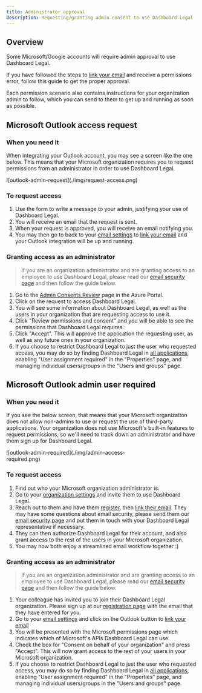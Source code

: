 ```yaml
---
title: Administrator approval
description: Requesting/granting admin consent to use Dashboard Legal
---
```


## Overview

Some Microsoft/Google accounts will require admin approval to use Dashboard Legal.

If you have followed the steps to [link your email](./link-your-email) and receive a permissions error, follow this guide to get the proper approval.

Each permission scenario also contains instructions for your organization admin to follow, which you can send to them to get up and running as soon as possible.


## Microsoft Outlook access request

### When you need it

When integrating your Outlook account, you may see a screen like the one below. This means that your Microsoft organization requires you to request permissions from an administrator in order to use Dashboard Legal. 

<div style="max-width:400px;">
	![outlook-admin-request](./img/request-access.png)
</div>

### To request access
1. Use the form to write a message to your admin, justifying your use of Dashboard Legal.
2. You will receive an email that the request is sent.
3. When your request is approved, you will receive an email notifying you.
4. You may then go to back to your [email settings](https://app.dashboardlegal.com/x/account/email/) to [link your email](./link-your-email) and your Outlook integration will be up and running.

### Granting access as an administrator
> If you are an organization administrator and are granting access to an employee to use Dashboard Legal, please read our [email security page](./email-security) and then follow the guide below.

1. Go to the [Admin Consents Review](https://portal.azure.com/#blade/Microsoft_AAD_IAM/StartboardApplicationsMenuBlade/AccessRequests/menuId/) page in the Azure Portal.
2. Click on the request to access Dashboard Legal.
3. You will see some information about Dashboard Legal, as well as the users in your organization that are requesting access to use it.
4. Click "Review permissions and consent" and you will be able to see the permissions that Dashboard Legal requires.
5. Click "Accept". This will approve the application the requesting user, as well as any future ones in your organization.
6. If you choose to restrict Dashboard Legal to just the user who requested access, you may do so by finding Dashboard Legal in [all applications](https://portal.azure.com/#blade/Microsoft_AAD_IAM/StartboardApplicationsMenuBlade/AllApps/menuId/), enabling "User assignment required" in the "Properties" page, and managing individual users/groups in the "Users and groups" page.


## Microsoft Outlook admin user required

### When you need it
If you see the below screen, that means that your Microsoft organization does not allow non-admins to use or request the use of third-party applications. Your organization does not use Microsoft's built-in features to request permissions, so we'll need to track down an administrator and have them sign up for Dashboard Legal.

<div style="max-width:400px;">
	![outlook-admin-required](./img/admin-access-required.png)
</div>

### To request access
1. Find out who your Microsoft organization administrator is.
2. Go to your [organization settings](https://app.dashboardlegal.com/x/settings/users/) and invite them to use Dashboard Legal.
3. Reach out to them and have them [register](https://app.dashboardlegal.com/accounts/signup/), then [link their email](https://app.dashboardlegal.com/x/account/email/). They may have some questions about email security, please send them our [email security page](./email-security) and put them in touch with your Dashboard Legal representative if necessary.
4. They can then authorize Dashboard Legal for their account, and also grant access to the rest of the users in your Microsoft organization.
5. You may now both enjoy a streamlined email workflow together :)

### Granting access as an administrator
> If you are an organization administrator and are granting access to an employee to use Dashboard Legal, please read our [email security page](./email-security) and then follow the guide below.

1. Your colleague has invited you to join their Dashboard Legal organization. Please sign up at our [registration page](https://app.dashboardlegal.com/accounts/signup/) with the email that they have entered for you.
2. Go to your [email settings](https://app.dashboardlegal.com/x/account/email/) and click on the Outlook button to [link your email](./link-your-email)
3. You will be presented with the Microsoft permissions page which indicates which of Microsoft's APIs Dashboard Legal can use.
4. Check the box for "Consent on behalf of your organization" and press "Accept". This will now grant access to the rest of your users in your Microsoft organization.
5. If you choose to restrict Dashboard Legal to just the user who requested access, you may do so by finding Dashboard Legal in [all applications](https://portal.azure.com/#blade/Microsoft_AAD_IAM/StartboardApplicationsMenuBlade/AllApps/menuId/), enabling "User assignment required" in the "Properties" page, and managing individual users/groups in the "Users and groups" page.

